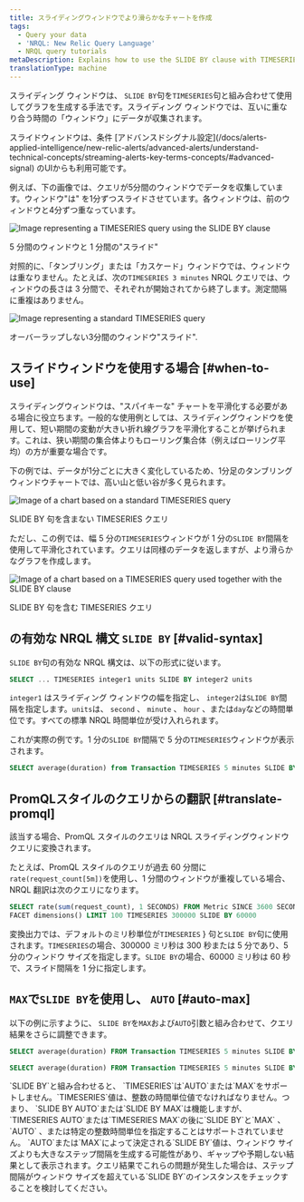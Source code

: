 ```yaml
---
title: スライディングウィンドウでより滑らかなチャートを作成
tags:
  - Query your data
  - 'NRQL: New Relic Query Language'
  - NRQL query tutorials
metaDescription: Explains how to use the SLIDE BY clause with TIMESERIES to smooth out "spiky" charts.
translationType: machine
---
```






スライディング ウィンドウは、 `SLIDE BY`句を`TIMESERIES`句と組み合わせて使用してグラフを生成する手法です。スライディング ウィンドウでは、互いに重なり合う時間の「ウィンドウ」にデータが収集されます。

<Callout variant="tip">
  スライドウィンドウは、条件 [アドバンスドシグナル設定](/docs/alerts-applied-intelligence/new-relic-alerts/advanced-alerts/understand-technical-concepts/streaming-alerts-key-terms-concepts/#advanced-signal) のUIからも利用可能です。
</Callout>

例えば、下の画像では、クエリが5分間のウィンドウでデータを収集しています。ウィンドウ"は" を1分ずつスライドさせています。各ウィンドウは、前のウィンドウと4分ずつ重なっています。

<img
  title="TIMESERIES query with SLIDE BY clause"
  alt="Image representing a TIMESERIES query using the SLIDE BY clause"
  src={queriesnrqlSlidebyWindowTimeSeries}
/>

<figcaption>
  5 分間のウィンドウと 1 分間の"スライド"
</figcaption>

対照的に、「タンブリング」または「カスケード」ウィンドウでは、ウィンドウは重なりません。たとえば、次の`TIMESERIES 3 minutes` NRQL クエリでは、ウィンドウの長さは 3 分間で、それぞれが開始されてから終了します。測定間隔に重複はありません。

<img
  title="TIMESERIES query without SLIDE BY clause"
  alt="Image representing a standard TIMESERIES query"
  src={queriesnrqlNonSlidingWindowTimeSeries}
/>

<figcaption>
  オーバーラップしない3分間のウィンドウ"スライド".
</figcaption>

## スライドウィンドウを使用する場合 [#when-to-use]

スライディングウィンドウは、"スパイキーな" チャートを平滑化する必要がある場合に役立ちます。一般的な使用例としては、スライディングウィンドウを使用して、短い期間の変動が大きい折れ線グラフを平滑化することが挙げられます。これは、狭い期間の集合体よりもローリング集合体（例えばローリング平均）の方が重要な場合です。

下の例では、データが1分ごとに大きく変化しているため、1分足のタンブリングウィンドウチャートでは、高い山と低い谷が多く見られます。

<img
  title="TIMESERIES query without SLIDE BY clause"
  alt="Image of a chart based on a standard TIMESERIES query"
  src={queriesnrqlTimeseriesSpikyNRQLQueryBuilder}
/>

<figcaption>
  SLIDE BY 句を含まない TIMESERIES クエリ
</figcaption>

ただし、この例では、幅 5 分の`TIMESERIES`ウィンドウが 1 分の`SLIDE BY`間隔を使用して平滑化されています。クエリは同様のデータを返しますが、より滑らかなグラフを作成します。

<img
  title="SLIDE BY used with TIMESERIES"
  alt="Image of a chart based on a TIMESERIES query used together with the SLIDE BY clause"
  src={queriesnrqlTimeseriesSmoothedWithSlidebyNRQLQueryBuilder}
/>

<figcaption>
  SLIDE BY 句を含む TIMESERIES クエリ
</figcaption>

## の有効な NRQL 構文 `SLIDE BY` [#valid-syntax]

`SLIDE BY`句の有効な NRQL 構文は、以下の形式に従います。

```sql
SELECT ... TIMESERIES integer1 units SLIDE BY integer2 units
```

`integer1` はスライディング ウィンドウの幅を指定し、 `integer2`は`SLIDE BY`間隔を指定します。`units`は、 `second` 、 `minute` 、 `hour` 、または`day`などの時間単位です。すべての標準 NRQL 時間単位が受け入れられます。

これが実際の例です。1 分の`SLIDE BY`間隔で 5 分の`TIMESERIES`ウィンドウが表示されます。

```sql
SELECT average(duration) from Transaction TIMESERIES 5 minutes SLIDE BY 1 minute
```

## PromQLスタイルのクエリからの翻訳 [#translate-promql]

該当する場合、PromQL スタイルのクエリは NRQL スライディングウィンドウクエリに変換されます。

たとえば、PromQL スタイルのクエリが過去 60 分間に`rate(request_count[5m])`を使用し、1 分間のウィンドウが重複している場合、NRQL 翻訳は次のクエリになります。

```sql
SELECT rate(sum(request_count), 1 SECONDS) FROM Metric SINCE 3600 SECONDS AGO UNTIL NOW 
FACET dimensions() LIMIT 100 TIMESERIES 300000 SLIDE BY 60000
```

変換出力では、デフォルトのミリ秒単位が`TIMESERIES` } 句と`SLIDE BY`句に使用されます。`TIMESERIES`の場合、300000 ミリ秒は 300 秒または 5 分であり、5 分のウィンドウ サイズを指定します。`SLIDE BY`の場合、60000 ミリ秒は 60 秒で、スライド間隔を 1 分に指定します。

## `MAX`で`SLIDE BY`を使用し、 `AUTO` [#auto-max]

以下の例に示すように、 `SLIDE BY`を`MAX`および`AUTO`引数と組み合わせて、クエリ結果をさらに調整できます。

```sql
SELECT average(duration) FROM Transaction TIMESERIES 5 minutes SLIDE BY MAX
```

```sql
SELECT average(duration) FROM Transaction TIMESERIES 5 minutes SLIDE BY AUTO
```

<Callout variant="tip">
  `SLIDE BY`と組み合わせると、 `TIMESERIES`は`AUTO`または`MAX`をサポートしません。`TIMESERIES`値は、整数の時間単位値でなければなりません。つまり、 `SLIDE BY AUTO`または`SLIDE BY MAX`は機能しますが、 `TIMESERIES AUTO`または`TIMESERIES MAX`の後に`SLIDE BY`と`MAX` 、 `AUTO` 、または特定の整数時間単位を指定することはサポートされていません。
</Callout>

<Callout variant="tip">
  `AUTO`または`MAX`によって決定される`SLIDE BY`値は、ウィンドウ サイズよりも大きなステップ間隔を生成する可能性があり、ギャップや予期しない結果として表示されます。クエリ結果でこれらの問題が発生した場合は、ステップ間隔がウィンドウ サイズを超えている`SLIDE BY`のインスタンスをチェックすることを検討してください。
</Callout>
